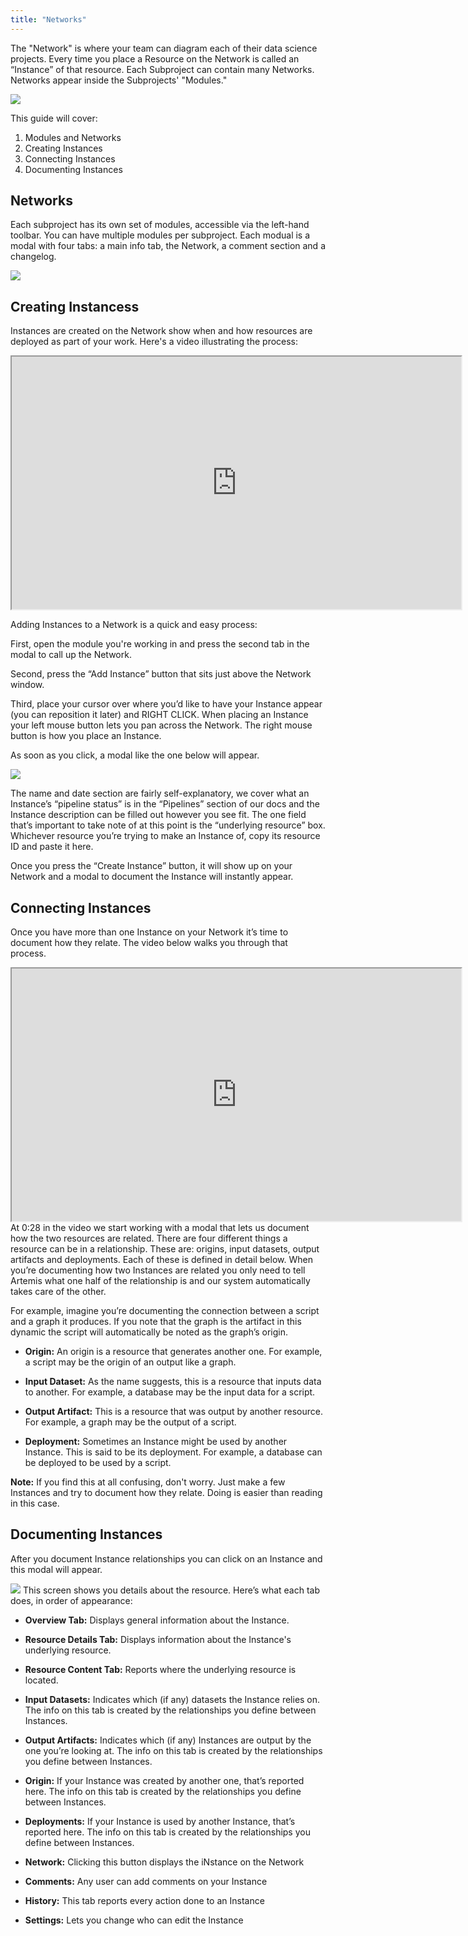 ```yaml
---
title: "Networks"
---
```

The "Network" is where your team can diagram each of their data science projects. Every time you place a Resource on the Network is called an “Instance” of that resource. Each Subproject can contain many Networks. Networks appear inside the Subprojects' "Modules."

<Frame caption="This explains how projects are structured">
  <img src="https://d27n7fycrsusaz.cloudfront.net/modulediagram.JPG" />
</Frame>

This guide will cover: 
1. Modules and Networks
2. Creating Instances
3. Connecting Instances
4. Documenting Instances

## Networks
Each subproject has its own set of modules, accessible via the left-hand toolbar. You can have multiple modules per subproject. Each modual is a modal with four tabs: a main info tab, the Network, a comment section and a changelog.

<Frame caption="This is what the Module modal looks like">
  <img src="https://d27n7fycrsusaz.cloudfront.net/modulemodal.JPG" />
</Frame>

## Creating Instancess
Instances are created on the Network show when and how resources are deployed as part of your work. Here's a video illustrating the process: 

<iframe width="719" height="404" src="https://www.youtube.com/embed/MysBvJnbDFg"> </iframe>

Adding Instances to a Network is a quick and easy process:

First, open the module you're working in and press the second tab in the modal to call up the Network.

Second, press the “Add Instance” button that sits just above the Network window. 

Third, place your cursor over where you’d like to have your Instance appear (you can reposition it later) and RIGHT CLICK. When placing an Instance your left mouse button lets you pan across the Network. The right mouse button is how you place an Instance. 

As soon as you click, a modal like the one below will appear. 
<Frame caption="This is where you create your Instance">
  <img src="https://d27n7fycrsusaz.cloudfront.net/create+instance+modal.PNG" />
</Frame>

The name and date section are fairly self-explanatory, we cover what an Instance’s “pipeline status” is in the “Pipelines” section of our docs and the Instance description can be filled out however you see fit. The one field that’s important to take note of at this point is the “underlying resource” box. Whichever resource you’re trying to make an Instance of, copy its resource ID and paste it here.

Once you press the “Create Instance” button, it will show up on your Network and a modal to document the Instance will instantly appear.


## Connecting Instances
Once you have more than one Instance on your Network it’s time to document how they relate. The video below walks you through that process.
<iframe width="719" height="404" src="https://www.youtube.com/embed/ZSnY7xeaubU"> </iframe>
At 0:28 in the video we start working with a modal that lets us document how the two resources are related. There are four different things a resource can be in a relationship. These are: origins, input datasets, output artifacts and deployments. Each of these is defined in detail below. When you’re documenting how two Instances are related you only need to tell Artemis what one half of the relationship is and our system automatically takes care of the other. 

For example, imagine you’re documenting the connection between a script and a graph it produces. If you note that the graph is the artifact in this dynamic the script will automatically be noted as the graph’s origin.

* **Origin:** An origin is a resource that generates another one. For example, a script may be the origin of an output like a graph. 

* **Input Dataset:** As the name suggests, this is a resource that inputs data to another. For example, a database may be the input data for a script.

* **Output Artifact:** This is a resource that was output by another resource. For example, a graph may be the output of a script. 

* **Deployment:** Sometimes an Instance might be used by another Instance. This is said to be its deployment. For example, a database can be deployed to be used by a script.

**Note:** If you find this at all confusing, don't worry. Just make a few Instances and try to document how they relate. Doing is easier than reading in this case.

## Documenting Instances

After you document Instance relationships you can click on an Instance and this modal will appear.
<Frame caption="This is the modal that displays details about your Instance">
  <img src="https://d27n7fycrsusaz.cloudfront.net/documenting+instance+modal.PNG" />
</Frame>
This screen shows you details about the resource. Here’s what each tab does, in order of appearance: 

* **Overview Tab:** Displays general information about the Instance.

* **Resource Details Tab:** Displays information about the Instance's underlying resource.

* **Resource Content Tab:** Reports where the underlying resource is located.

* **Input Datasets:** Indicates which (if any) datasets the Instance relies on. The info on this tab is created by the relationships you define between Instances.

* **Output Artifacts:** Indicates which (if any) Instances are output by the one you’re looking at. The info on this tab is created by the relationships you define between Instances.

* **Origin:** If your Instance was created by another one, that’s reported here. The info on this tab is created by the relationships you define between Instances.

* **Deployments:** If your Instance is used by another Instance, that’s reported here. The info on this tab is created by the relationships you define between Instances.

* **Network:** Clicking this button displays the iNstance on the Network

* **Comments:** Any user can add comments on your Instance

* **History:** This tab reports every action done to an Instance

* **Settings:** Lets you change who can edit the Instance
